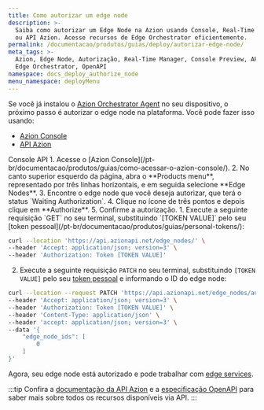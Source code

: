 ```yaml
---
title: Como autorizar um edge node
description: >-
  Saiba como autorizar um Edge Node na Azion usando Console, Real-Time Manager
  ou API Azion. Acesse recursos de Edge Orchestrator eficientemente.
permalink: /documentacao/produtos/guias/deploy/autorizar-edge-node/
meta_tags: >-
  Azion, Edge Node, Autorização, Real-Time Manager, Console Preview, API Azion,
  Edge Orchestrator, OpenAPI
namespace: docs_deploy_authorize_node
menu_namespace: deployMenu
---
```



<InterfaceNote />

Se você já instalou o [Azion Orchestrator Agent]() no seu dispositivo, o próximo passo é autorizar o edge node na plataforma. Você pode fazer isso usando:

- [Azion Console](/pt-br/documentacao/produtos/guias/como-acessar-o-azion-console/)
- [API Azion](https://api.azion.com)

<LinkButton link="/pt-br/documentacao/produtos/guias/deploy/instalar-orchestrator-agent/" label="instalar o orchestrator agent" severity="secondary" />

<Tabs client:visible>
    <Fragment slot="tab.console">Console</Fragment>
    <Fragment slot="tab.api">API</Fragment>

<Fragment slot="panel.console">
1. Acesse o [Azion Console](/pt-br/documentacao/produtos/guias/como-acessar-o-azion-console/).
2. No canto superior esquerdo da página, abra o **Products menu**, representado por três linhas horizontais, e em seguida selecione **Edge Nodes**.
3. Encontre o edge node que você deseja autorizar, que terá o status `Waiting Authorization`.
4. Clique no ícone de três pontos e depois clique em **Authorize**.
5. Confirme a autorização.
</Fragment>

<Fragment slot="panel.api">
1. Execute a seguinte requisição `GET` no seu terminal, substituindo `[TOKEN VALUE]` pelo seu [token pessoal](/pt-br/documentacao/produtos/guias/personal-tokens/):

```bash 
curl --location 'https://api.azionapi.net/edge_nodes/' \
--header 'Accept: application/json; version=3' \
--header 'Authorization: Token [TOKEN VALUE]'
```

2. Execute a seguinte requisição `PATCH` no seu terminal, substituindo `[TOKEN VALUE]` pelo seu [token pessoal](/pt-br/documentacao/produtos/guias/personal-tokens/) e informando o ID do edge node:

```bash 
curl --location --request PATCH 'https://api.azionapi.net/edge_nodes/authorize' \
--header 'Accept: application/json; version=3' \
--header 'Authorization: Token [TOKEN VALUE]' \
--header 'Content-Type: application/json' \
--header 'accept: application/json; version=3' \
--data '{
    "edge_node_ids": [
        0
    ]
}'
```

Agora, seu edge node está autorizado e pode trabalhar com [edge services](/en/documentation/products/deploy/edge-orchestrator/edge-services/). 

:::tip
Confira a [documentação da API Azion](https://api.azion.com/) e a [especificação OpenAPI](https://github.com/aziontech/azionapi-openapi/) para saber mais sobre todos os recursos disponíveis via API.
:::
</Fragment>

</Tabs>
